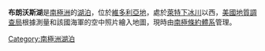 {{coord|77|26|S|162|46|E|region:AQ_type:waterbody_source:GNIS|display=title}}

'''布朗沃斯湖'''是[[南極洲|南極洲]]的[[湖泊|湖泊]]，位於[[維多利亞地|維多利亞地]]，處於[[萊特下冰川|萊特下冰川]]以西，[[美國地質調查局|美國地質調查局]]根據測量和該國海軍的空中照片繪入地圖，現時由[[南極條約體系|南極條約體系]]管理。

{{DEFAULTSORT:Lake Brownworth}}
[[Category:南極洲湖泊|Category:南極洲湖泊]]


{{McMurdoDryValleys-geo-stub}}
